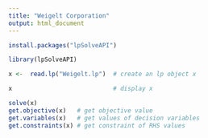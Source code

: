 ---
title: "Weigelt Corporation"
output: html_document
---

```{r}
install.packages("lpSolveAPI")

```


```{r}
library(lpSolveAPI)

```


```{r}
x <-  read.lp("Weigelt.lp")  # create an lp object x

x                            # display x

```


```{r}
solve(x)
get.objective(x)   # get objective value
get.variables(x)   # get values of decision variables
get.constraints(x) # get constraint of RHS values
```


